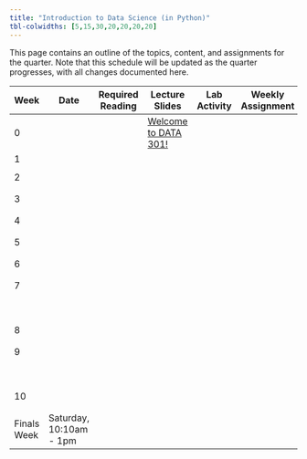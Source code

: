 ```yaml
---
title: "Introduction to Data Science (in Python)"
tbl-colwidths: [5,15,30,20,20,20,20]
---
```


This page contains an outline of the topics, content, and assignments for the quarter. Note that this schedule will be updated as the quarter progresses, with all changes documented here.

<!-- TODO: Switch to spreadsheet for content (like Mine and Maria do) -->

| Week | Date | Required Reading | Lecture Slides | Lab Activity | Weekly Assignment | Project |
|-----------|-----------|-----------|-----------|-----------|-----------|-----------|
| 0 |  |  | [Welcome to DATA 301!](/slides/00-welcome.qmd "Welcome to DATA 301!") |  |  |  |
| 1 |  |  |  |  |  |  |
|  |  |  |  |  |  |  |
| 2 |  |  |  |  |  |  |
|  |  |  |  |  |  |  |
|  |  |  |  |  |  |  |
| 3 |  |  |  |  |  |  |
|  |  |  |  |  |  |  |
|  |  |  |  |  |  |  |
| 4 |  |  |  |  |  |  |
|  |  |  |  |  |  |  |
|  |  |  |  |  |  |  |
| 5 |  |  |  |  |  |  |
|  |  |  |  |  |  |  |
|  |  |  |  |  |  |  |
| 6 |  |  |  |  |  |  |
|  |  |  |  |  |  |  |
|  |  |  |  |  |  |  |
| 7 |  |  |  |  |  |  |
|  |  |  |  |  |  |  |
|  |  |  |  |  |  | Project Proposal Due |
| 8 |  |  |  |  |  |  |
|  |  |  |  |  |  |  |
|  |  |  |  |  |  |  |
| 9 |  |  |  |  |  |  |
|  |  |  |  |  |  |  |
|  |  |  |  |  |  | Posters Due to be Printed |
| 10 |  |  |  |  |  |  |
|  |  |  |  |  |  |  |
|  |  |  |  |  |  |  |
| Finals Week | Saturday, 10:10am - 1pm |  |  |  |  | Poster Presentations |
